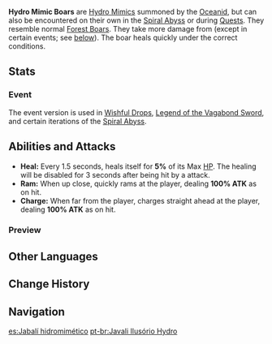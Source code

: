 {{Enemy Infobox
|image    = Enemy Hydro Mimic Boar.png
|element  = Hydro
|family   = Elemental Lifeforms
|group    = Hydro Mimics
|type     = Special Enemies
|location = [[Oceanid]], [[Spiral Abyss]]
|ability1 = Healing
}}
'''Hydro Mimic Boars''' are [[Hydro Mimics]] summoned by the [[Oceanid]], but can also be encountered on their own in the [[Spiral Abyss]] or during [[Quests]]. They resemble normal [[Forest Boar]]s. They take more damage from {{Pyro}} (except in certain events; see [[#Event|below]]). The boar heals quickly under the correct conditions.

==Stats==
{{Enemy Stats
|hydro_res    = Immune
|resglobal    = 15%
|pyro_res     = -40%

|hp_ratio     = 1.6
|atk_ratio    = 2
|hp_type      = 1
|atk_type     = 2
}}

===Event===
The event version is used in [[Wishful Drops]], [[Legend of the Vagabond Sword]], and certain iterations of the [[Spiral Abyss]].
{{Enemy Stats
|hydro_res    = Immune
|hp_ratio     = 3.4
|atk_ratio    = 3
|hp_type      = 1
}}

==Abilities and Attacks==
*'''Heal:''' Every 1.5 seconds, heals itself for '''5%''' of its Max [[HP]]. The healing will be disabled for 3 seconds after being hit by a {{Pyro}} attack.
*'''Ram:''' When up close, quickly rams at the player, dealing '''100% ATK''' as {{Color|Hydro DMG}} on hit.
*'''Charge:''' When far from the player, charges straight ahead at the player, dealing '''100% ATK''' as {{Color|Hydro DMG}} on hit.

===Preview===
{{Preview
|size=185px
|file1=Mimic Boar Ram
|caption1=Ram

|file2=Mimic Boar Charge
|caption2=Charge
}}

==Other Languages==
{{Other Languages
|en      = Hydro Mimic Boar
|zhs     = 幻形豕兽・水
|zhs_rm  = Huànxíng Shǐ Shòu - Shuǐ
|zht     = 幻形豕獸・水
|zht_rm  = Huànxíng Shǐ Shòu - Shuǐ
|zh_tl   = Illusion Swine Beast - Hydro
|ja      = 幻形イノシシ・水
|ja_rm   = Genkai Inoshishi - Mizu{{Assumed}}
|ja_tl   = Phantasm Boar - Hydro
|ko      = 환형 돼지・물
|ko_rm   = Hwanhyeong Dwaeji - Mul
|ko_tl   = Hallucination Pig - Hydro
|es      = Jabalí hidromimético
|es_tl   = 
|fr      = Mimiqueur Hydro - Sanglier
|fr_tl   = Hydro Mimic - Boar
|ru      = Гидро мимик: Кабан
|ru_tl   = Hydro Mimic: Boar
|th      = Hydro Mimic Boar
|vi      = Heo Ma - Thủy
|vi_tl   = Phantom Pig - Hydro
|de      = Hydro-Mimenschwein
|de_tl   = Hydro Mime Pig
|id      = Hydro Mimic Boar
|pt      = Javali Ilusório Hydro
|pt_tl   = 
}}

==Change History==
{{Change History|1.0}}

==Navigation==
{{Enemy Navbox|Special}}

[[es:Jabalí hidromimético]]
[[pt-br:Javali Ilusório Hydro]]